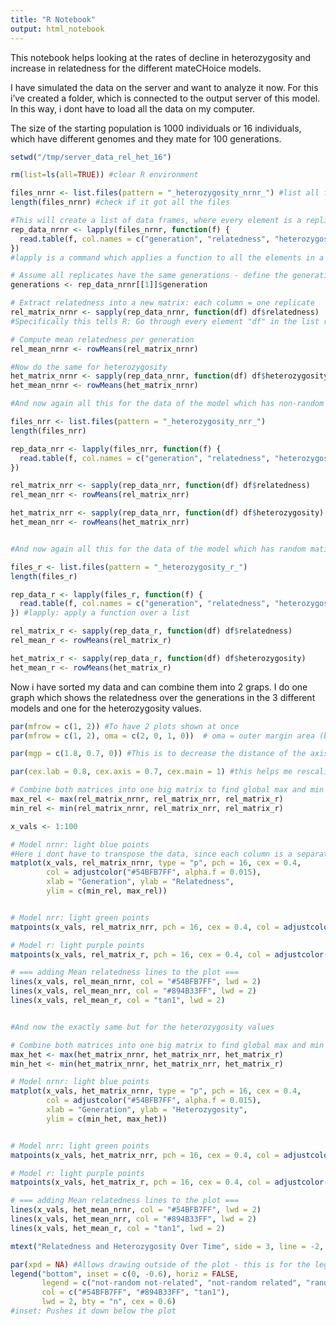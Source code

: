```yaml
---
title: "R Notebook"
output: html_notebook
---
```


This notebook helps looking at the rates of decline in heterozygosity and increase in relatedness for the different mateCHoice models.

I have simulated the data on the server and want to analyze it now. For this i've created a folder, which is connected to the output server of this model. In this way, i dont have to load all the data on my computer.

The size of the starting population is 1000 individuals or 16 individuals, which have different genomes and they mate for 100 generations.  

```r


setwd("/tmp/server_data_rel_het_16")

rm(list=ls(all=TRUE)) #clear R environment

files_nrnr <- list.files(pattern = "_heterozygosity_nrnr_") #list all files with this pattern in the name
length(files_nrnr) #check if it got all the files

#This will create a list of data frames, where every element is a replicate. Each replicate will have the column: Generation, Relatedness and heterozygosity. 
rep_data_nrnr <- lapply(files_nrnr, function(f) {
  read.table(f, col.names = c("generation", "relatedness", "heterozygosity"))
})
#lapply is a command which applies a function to all the elements in a vector - So here it names the columns of every file, stored in files_nrnr

# Assume all replicates have the same generations - define the generations for later plot them
generations <- rep_data_nrnr[[1]]$generation

# Extract relatedness into a new matrix: each column = one replicate 
rel_matrix_nrnr <- sapply(rep_data_nrnr, function(df) df$relatedness)
#Specifically this tells R: Go through every element "df" in the list rep_data_nrnr, and extract the relatedness column. 

# Compute mean relatedness per generation
rel_mean_nrnr <- rowMeans(rel_matrix_nrnr)

#Now do the same for heterozygosity
het_matrix_nrnr <- sapply(rep_data_nrnr, function(df) df$heterozygosity) #create a new matrix for all heterozygosity values
het_mean_nrnr <- rowMeans(het_matrix_nrnr)

#And now again all this for the data of the model which has non-random mating selecting for relatedness (nrr)

files_nrr <- list.files(pattern = "_heterozygosity_nrr_")
length(files_nrr)

rep_data_nrr <- lapply(files_nrr, function(f) {
  read.table(f, col.names = c("generation", "relatedness", "heterozygosity"))
})

rel_matrix_nrr <- sapply(rep_data_nrr, function(df) df$relatedness)
rel_mean_nrr <- rowMeans(rel_matrix_nrr)

het_matrix_nrr <- sapply(rep_data_nrr, function(df) df$heterozygosity)
het_mean_nrr <- rowMeans(het_matrix_nrr)


#And now again all this for the data of the model which has random mating (r)

files_r <- list.files(pattern = "_heterozygosity_r_")
length(files_r)

rep_data_r <- lapply(files_r, function(f) {
  read.table(f, col.names = c("generation", "relatedness", "heterozygosity"))
}) #lapply: apply a function over a list 

rel_matrix_r <- sapply(rep_data_r, function(df) df$relatedness)
rel_mean_r <- rowMeans(rel_matrix_r)

het_matrix_r <- sapply(rep_data_r, function(df) df$heterozygosity)
het_mean_r <- rowMeans(het_matrix_r)

```


Now i have sorted my data and can combine them into 2 graps. I do one graph which shows the relatedness over the generations in the 3 different models and one for the heterozygosity values. 
```r


par(mfrow = c(1, 2)) #To have 2 plots shown at once
par(mfrow = c(1, 2), oma = c(2, 0, 1, 0))  # oma = outer margin area (bottom, left, top, right), leaves space for a title and some space at the bottom to add a legend outside of the plots. 

par(mgp = c(1.8, 0.7, 0)) #This is to decrease the distance of the axis labels to the axis. 

par(cex.lab = 0.8, cex.axis = 0.7, cex.main = 1) #this helps me rescaling the size of the labels

# Combine both matrices into one big matrix to find global max and min
max_rel <- max(rel_matrix_nrnr, rel_matrix_nrr, rel_matrix_r)
min_rel <- min(rel_matrix_nrnr, rel_matrix_nrr, rel_matrix_r)

x_vals <- 1:100

# Model nrnr: light blue points
#Here i dont have to transpose the data, since each column is a separate data series
matplot(x_vals, rel_matrix_nrnr, type = "p", pch = 16, cex = 0.4,
        col = adjustcolor("#54BFB7FF", alpha.f = 0.015),
        xlab = "Generation", ylab = "Relatedness",
        ylim = c(min_rel, max_rel))  


# Model nrr: light green points
matpoints(x_vals, rel_matrix_nrr, pch = 16, cex = 0.4, col = adjustcolor("#894B33FF", alpha.f = 0.015)) #adding points to the existing plot from above

# Model r: light purple points
matpoints(x_vals, rel_matrix_r, pch = 16, cex = 0.4, col = adjustcolor("tan1", alpha.f = 0.015)) #again

# === adding Mean relatedness lines to the plot ===
lines(x_vals, rel_mean_nrnr, col = "#54BFB7FF", lwd = 2)
lines(x_vals, rel_mean_nrr, col = "#894B33FF", lwd = 2)
lines(x_vals, rel_mean_r, col = "tan1", lwd = 2)


#And now the exactly same but for the heterozygosity values

# Combine both matrices into one big matrix to find global max and min
max_het <- max(het_matrix_nrnr, het_matrix_nrr, het_matrix_r)
min_het <- min(het_matrix_nrnr, het_matrix_nrr, het_matrix_r)

# Model nrnr: light blue points
matplot(x_vals, het_matrix_nrnr, type = "p", pch = 16, cex = 0.4,
        col = adjustcolor("#54BFB7FF", alpha.f = 0.015),
        xlab = "Generation", ylab = "Heterozygosity", 
        ylim = c(min_het, max_het))  


# Model nrr: light green points
matpoints(x_vals, het_matrix_nrr, pch = 16, cex = 0.4, col = adjustcolor("#894B33FF", alpha.f = 0.015)) #add points

# Model r: light purple points
matpoints(x_vals, het_matrix_r, pch = 16, cex = 0.4, col = adjustcolor("tan1", alpha.f = 0.015)) #add points

# === adding Mean relatedness lines to the plot ===
lines(x_vals, het_mean_nrnr, col = "#54BFB7FF", lwd = 2)
lines(x_vals, het_mean_nrr, col = "#894B33FF", lwd = 2)
lines(x_vals, het_mean_r, col = "tan1", lwd = 2)

mtext("Relatedness and Heterozygosity Over Time", side = 3, line = -2, outer = TRUE, cex = 1.2) #creates a shared title

par(xpd = NA) #Allows drawing outside of the plot - this is for the legend
legend("bottom", inset = c(0, -0.6), horiz = FALSE,
       legend = c("not-random not-related", "not-random related", "random"),
       col = c("#54BFB7FF", "#894B33FF", "tan1"),
       lwd = 2, bty = "n", cex = 0.6)
#inset: Pushes it down below the plot

```



